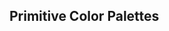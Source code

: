 
<Meta title='Tokens/Colors/Scheme Dark'/>


## Primitive Color Palettes

<ColorPalette>
  <ColorItem
    title="Light & Neutral Palette"
    subtitle=""
    colors={{'$light-neutral-100': '#fafafa'}}
  />
</ColorPalette>
